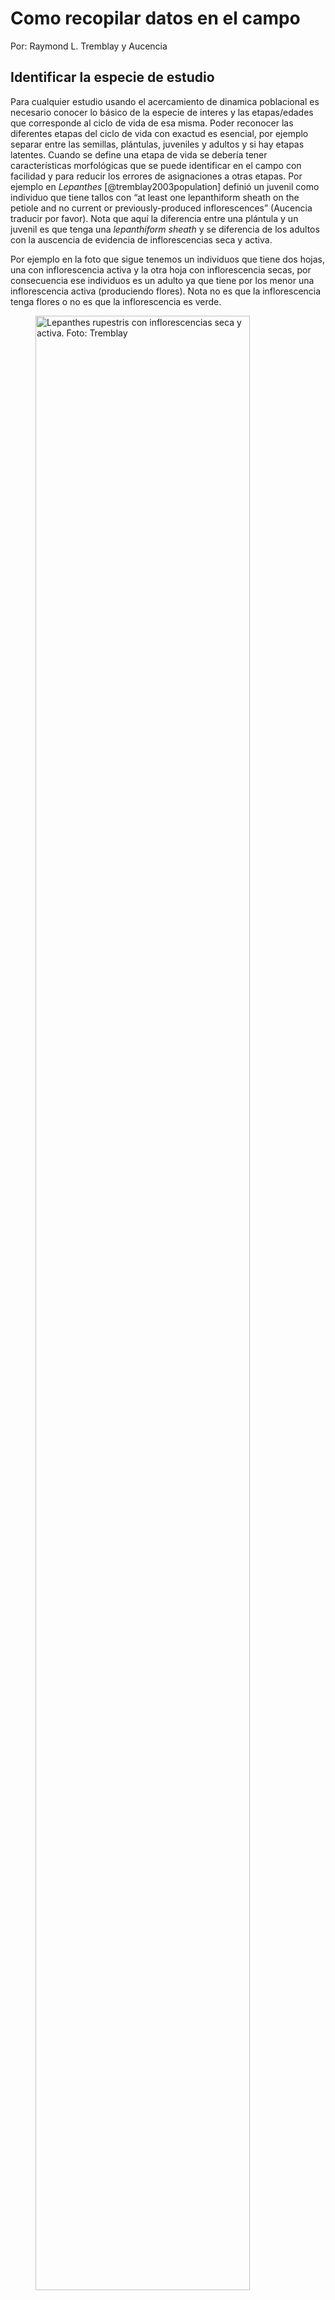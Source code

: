# Como recopilar datos en el campo 

Por: Raymond L. Tremblay y Aucencia

## Identificar la especie de estudio

Para cualquier estudio usando el acercamiento de dinamica poblacional es necesario conocer lo básico de la especie de interes y las etapas/edades que corresponde al ciclo de vida de esa misma.  Poder reconocer las diferentes etapas del ciclo de vida con exactud es esencial, por ejemplo separar entre las semillas, plántulas, juveniles y adultos y si hay etapas latentes.  Cuando se define una etapa de vida se debería tener características morfológicas que se puede identificar en el campo con facilidad y para reducir los errores de asignaciones a otras etapas. Por ejemplo en *Lepanthes* [@tremblay2003population] definió un juvenil como individuo que tiene tallos con  "at least one lepanthiform sheath on the petiole and no current or previously-produced inflorescences" (Aucencia traducir por favor). Nota que aquí la diferencia entre una plántula y un juvenil es que tenga una *lepanthiform sheath* y se diferencia de los adultos con la auscencia de evidencia de inflorescencias seca y activa.   

Por ejemplo en la foto que sigue tenemos un individuos que tiene dos hojas, una con inflorescencia activa y la otra hoja con inflorescencia secas, por consecuencia ese individuos es un adulto ya que tiene por los menor una inflorescencia activa (produciendo flores).  Nota no es que la inflorescencia tenga flores o no es que la inflorescencia es verde. 

![*Lepanthes rupestris* con inflorescencias seca y activa. Foto: Tremblay](Figures/lepanthes_rupestris.jpeg){width=90%}

### Semillas
Algunos retos en el estudio de las orquídeas es el seguimiento de las semillas y plántulas en el campo.  La dispersión de las semillas en espacio ha sido estudiado muy poco [@ackerman1996seedling] debido a sus tamaños tan pequeños y dificultad de seguir en el espacio.  Los métodos de seguir las semillas en su ambiente natural incluye típicamente ponerlos en una malla y ponerlos en el suelo o la corteza de un árbol y recogerlos más tarde para ver si estas germinaron [@rasmussen1993seed], [@whigham2006seed]. Un patrón que parecer ser consistente en las plantas es que el crecimiento poblacional tienden a ser limitado por las semillas [@turnbull2000plant]. 

### Plantulas 
La plantulas son definida por diferentes características en diferentes investigaciones, pero en general están definida con un muy pequeña planta que es verde (fotosíntesis) y que no tiene hojas grandes.  Identificar plántulas en orquídeas terrestres tiende a ser muy complicado, ya que están escondidas entre vegetación o cubierta de tierra debedo a su tamaño.  Las orquídeas epítifas, en ciertas especies se puede identificar las plántulas (si no están cubierta de musgo o otra vegetación), pero distinguir entre plántulas de diferentes especies puede ser imposible.  Por ejemplo, distinguir las plántulas de diferentes especies de *Lepanthes* en el mismo forofito no es posible (Tremblay comunicación personal). El método de identificar a que especie pertenece fue de seguir estos individuos hasta las otras etapas de vida (junenil o adulto) para identificar a que especie pertenece.  Por ejemplo la forma de crecimiento del tallo es diferente entre *Lepanthes eltoroensis* (prostate) versus *Lepanthes woodburyana* (erect). Por consecuencia individuos que no sobreviven a la próxima etapa no se sabe a que especie pertenece y tipicamente son excluida de los analisis posteriores.  Esa limitaciones reduce el tamaño de muestra para construcción de la matriz y aumenta la cantidad de trabajo en el campo.       


## Marcar los individuos en el campo

Asegurar la calidad de los métodos de marcar plantas en el campo para evaluación posterior es primordial para los análisis de dinámica poblacional.  Como se marca y cual es la calidad del marcador para detectar y re-evaluar los individuos en años subsiguiente afecta la calidad de los datos. Si los marcadores individuales se pierden y no se reconoce ese un problema, los individuos perdidos por marca no permanente se podría categorizar como muerto, y ese individuo no marcado (por haber perdido su identificación) pudiese ser interpretado como un nuevo individuo (reclutamiento), dos tipos de errores que afecta los modelos. Eso resulta en aumento en mortandad y reclutamiento, sesgando los resultados. Naturalmente, esos sesgos depende de la frecuencia proporcional al tamaño de muestra, menor el tamaño de muestra mayor el sesgo. 

El método de marcar tiene que ser permanente (plástico, metal, etc.) y fácil de encontrar en adición de ser informativo y único para cada planta y reducir las incertidumbres. La dificultad muchas veces proviene de individuos donde los datos son recopilados con numeración similares.  Esos problemas muchas veces encuentra años después cuando se quiere re-evaluar los datos y no hay manera aclarar las dudas. 


### Métodos de marca y recaptura

#### Identificaciones de individuos

Cada planta tiene que tener si propia identificación y que no haya confusión con otros individuos de esa misma población o de otra población.

##### Una población

Por ejemplo si el estudio comenzó en 2023 y solamente hay una población. Los individuos podrían tener una codificación siguiente 23001, 23002, 23003, ... 23152 para los 152 individuos encontrado y marcado ese año.  El siguiente año se muestra esos individuos y nuevos individuos encontrado comenzarían con 24153. De esta forma ya se conoce cuando fue el primer año de muestreo del individuo y esos nuevos individuos no se confunde con los del año anterior. Cada año comenzaría con identificación del año, y la numeración de los individuos no se repiten en la misma población. Entonces hay redundancia en la codificación ayudando a reducir los errores de codificaciones.     

###### Multiples poblaciones

Siguiendo con el mismo concepto pero múltiples poblaciones, la numeración de la población pudiese utilizar una codificación alfa numérica, donde la letra del alfabeto representa la población y la número los individuos.  Siguiera así A23001, A23002,..., 23xxx para la primera población y B23001, B23002,..., B23xxx para las segunda población, etc. 


### Relocalización de individuos

Para relocalizar los individuos se puede utilizar marcador permanentes o geo-referencias individuales para cada planta. 

Métodos de relocalizar los individuos en el campo puede ser complicado.

 - uno de los métodos es amarar al individuo la identificación individual de forma que sea fácil de encontrar y que no se pierde.  Por ejemplo uno puede amarar el "tag" con hilo de pezcar grueso o "twist tags" alrededor de unos pseudobulbos o cerca de la planta. El la foto que sigue vemos una planta *Cypripedium acaule* en la región de North Bay, Ontario, Canada marcado con un tag metálico cerca de la planta. En ese caso habia muy pocos individuos muy cerca uno del otro y raramente habia confusión en relocalizar los datos. 
 
 ![Cypripedium acaule marcado; Foto: Tremblay](Figures/Cypripedium_acaule.jpg){width=50%}
 
 
 **Necesitamos unos ejemplos**
 
### Plantas pequeñas y epifitas
 
 Un método es grapar el "tag" al lado de los individuos. Este es un método que es adecuado para plantas pequeñas.  No se debería poner el "tag" agarrado a la planta, ya que el peso del "tag", podría causar daño a la planta, en adición que este caso las hojas no son persistente, por consecuencia al caer una hoja podría perder el "tag".  En la foto se uso un pequeño clavo para poner el "tag", pero también usando una grapadora puede ser más eficiente y menos dañino al árbol.  En la foto siguiente se ve un "tag" de plastico amarado con un clavo al lado de de una planta de *Lepanthes eltoroensis* en Puerto Rico. Posteriormente se cambio el calvo por una grapadora normal.  Ese método funcionó muy bien y más facil. Muchos años posterior el muestreo original todavía las marcas están presentes (Tremblay comunicación personal).   
 
![Lepanthes eltoroensis marcado; Foto: Tremblay](Figures/Lep_eltoroensis.png){width=50%}


### Marcas con banderas.


Si el sitio esta bien protegido y no hay riesgos de atraer atención a las plantas se puede usar pequeñas banderas para facilitar la indentificación y recaptura las plantas.   

NOTA importante: los "tags" no deberían ser fácil de ver en el hábitat ya que podría atraer atención al estudio ya que hay mucha gente que se llevan plantas del campo, incluyendo plantas que son partes de estudios. 


![Cypripedium acaule identificado con bandera numerada; Foto: Tremblay](Figures/Cyp_acaule_flag.jpg){width=50%}
 
### Metodos de triangulación

Para especies terrestres donde 1) hay que reducir la atención a los individuos en el campo. El método de triangulación funciona muy bien.  Es necesario poner dos "pegs" estacas? permanentes en el suelo. Estos son las puntos de referencias que se usa en cada muestreo. Esa técnica es muy común y utilizada para monitorear orquídeas terrestres en Australia y no es invasiva. Se colocan dos estacas fijas en una población y se utilizan dos metros para identificar la distancia entre las estacas y la planta de interés. Las distancias desde las dos clavijas se utilizan para identificar individuos en las poblaciones. Este es un muy buen método cuando los individuos no están demasiado cerca uno del otro (menos de 1 cm de distancia). Es fácil y bastante preciso y deja muy poca evidencia en el campo. Si existe la posibilidad de que haya herbívoros, pájaros, animales o humanos se sientan atraídos por las etiquetas y perturben el área, este es un buen método. 
 
 


![Métodos de triangulación para muestreo](Figures/Triangulation_Method.pdf){width=100% height=400}

 


 

## Variables a recoger en el campo

La base de los estudios de dinámica poblacional es evaluar las transiciones entre las etapas de vida incluyendo mortantad y su reprodución.  La información que se recoge del campo tiene que ser fácil de recoger y consistente y sin error (el menos de error possible). Si seguimos ejemplos de los trabajos de campo de Tremblay [ref] con *Lepanthes*, las etapas incluidas son plántulas, juveniles, adultos no reproductivos y adultos reproductivos.  Cada una de estas etapas están definida especificamente para ese genero. 

 - **plantula**: individuo que no tiene ninguna hoja con peciolo, sin **lepanthiform sheet**.
 - **juvenil**: individuo que tiene hojas con peciolo pero no hay ninguna evidencia que fue reproductiva en el pasado (las base de las inflorescencia son persistente)
 - **adulto non-reproductivo**: individuos con inflorescencias secas (ninguna verde)
 - **adulto reproductivo**: individuo con inflorescencia verdes con o sin flores o frutos. 

Dependiendo de los estudios pudiese haber más etapas, por ejemplo Tremblay [ ] uso dos etapas de individuos reproductivos.  

Otro ejemplo es el estudio de Hernández-Apolinar con la especie xx. donde incluyo.....   


Determinar cuantas categoría debería ser utilizados y cuales es muy dinámica y depende de la especies, número individuos y las preguntas de interés. 

Las variables a recoger tiene que incluir el mínimo las siguientes

  - la etapa en el tiempo t
  - si esta vivo o muerto en el tiempo t+i
  - la cantidad de flores en el tiempo t y t+i
  - la cantidad de frutos en el tiempo t y t+i
  - la presencia y "tagging" de nuevos individuos en el tiempo t+i
  
  
Otras variables que pudiese recoger incluye

  - el tamaño de las hojas o la hoja más grande o la cantidad de hojas 
      - *Brasavola cucculata* []: las plantas necesitan un tamaño mínimo de largo de hoja antes de florecer
  - el número de pseudobulbo
      - ....
  - la altura de la inflorescencia
      - *Caladenia valida* []: la altura de la inflorescencia impacta la probabilidad de producir frutos (de ser polinizada)
  - la altura en el árbol de las epífitas
     - *Brasavola cucculata* []: la localización de la planta sobre el forofito. Las plantas muy bajo, menos de 1.5m son depredadas por la cabras
  - el número de "ramet", un indice del tamaño del genotipo en plantas con crecimiento horizontal
    - *Cypripedium calceolus var. parviflorum* [Tremblay]: Los estudios evolutivos tienen que reconocer la diferencia entre un "ramet" y un "genet".
  - indicadores de herbivoria sobre la planta
  
  
  - indicadores de la cantidad plagas sobre la planta como "rust" 
  
  
  
  
    
    
  







## Referencias
